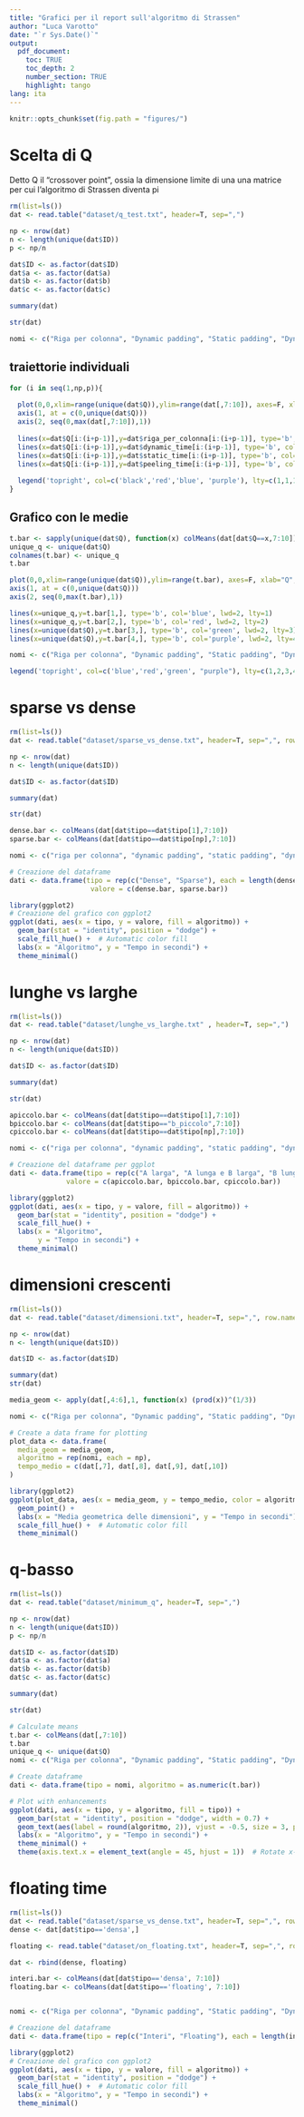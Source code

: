 ```yaml
---
title: "Grafici per il report sull'algoritmo di Strassen"
author: "Luca Varotto"
date: "`r Sys.Date()`"
output:
  pdf_document:
    toc: TRUE
    toc_depth: 2
    number_section: TRUE
    highlight: tango
lang: ita
---
```


```r
knitr::opts_chunk$set(fig.path = "figures/")
```

\newpage

# Scelta di Q

Detto Q il "crossover point", ossia la dimensione limite di una una matrice per cui l'algoritmo di Strassen diventa pi


```r
rm(list=ls())
dat <- read.table("dataset/q_test.txt", header=T, sep=",")

np <- nrow(dat)
n <- length(unique(dat$ID))
p <- np/n

dat$ID <- as.factor(dat$ID)
dat$a <- as.factor(dat$a)
dat$b <- as.factor(dat$b)
dat$c <- as.factor(dat$c)

summary(dat)

str(dat)

nomi <- c("Riga per colonna", "Dynamic padding", "Static padding", "Dynamic peeling")
```

## traiettorie individuali

```r
for (i in seq(1,np,p)){
  
  plot(0,0,xlim=range(unique(dat$Q)),ylim=range(dat[,7:10]), axes=F, xlab="Q", ylab="tempo in secondi")
  axis(1, at = c(0,unique(dat$Q)))
  axis(2, seq(0,max(dat[,7:10]),1))
  
  lines(x=dat$Q[i:(i+p-1)],y=dat$riga_per_colonna[i:(i+p-1)], type='b', lwd=2)
  lines(x=dat$Q[i:(i+p-1)],y=dat$dynamic_time[i:(i+p-1)], type='b', col='red', lwd=2)
  lines(x=dat$Q[i:(i+p-1)],y=dat$static_time[i:(i+p-1)], type='b', col='blue', lwd=2)
  lines(x=dat$Q[i:(i+p-1)],y=dat$peeling_time[i:(i+p-1)], type='b', col='purple', lwd=2)
  
  legend('topright', col=c('black','red','blue', 'purple'), lty=c(1,1,1,1), legend=nomi)
}
```

## Grafico con le medie

```r
t.bar <- sapply(unique(dat$Q), function(x) colMeans(dat[dat$Q==x,7:10]) )
unique_q <- unique(dat$Q)
colnames(t.bar) <- unique_q
t.bar

plot(0,0,xlim=range(unique(dat$Q)),ylim=range(t.bar), axes=F, xlab="Q", ylab="tempo in secondi")
axis(1, at = c(0,unique(dat$Q)))
axis(2, seq(0,max(t.bar),1))

lines(x=unique_q,y=t.bar[1,], type='b', col='blue', lwd=2, lty=1)
lines(x=unique_q,y=t.bar[2,], type='b', col='red', lwd=2, lty=2)
lines(x=unique(dat$Q),y=t.bar[3,], type='b', col='green', lwd=2, lty=3)
lines(x=unique(dat$Q),y=t.bar[4,], type='b', col='purple', lwd=2, lty=4)

nomi <- c("Riga per colonna", "Dynamic padding", "Static padding", "Dynamic peeling")

legend('topright', col=c('blue','red','green', "purple"), lty=c(1,2,3,4), legend=nomi, lwd=2)
```


# sparse vs dense



```r
rm(list=ls())
dat <- read.table("dataset/sparse_vs_dense.txt", header=T, sep=",", row.names = )

np <- nrow(dat)
n <- length(unique(dat$ID))

dat$ID <- as.factor(dat$ID)

summary(dat)

str(dat)

dense.bar <- colMeans(dat[dat$tipo==dat$tipo[1],7:10])
sparse.bar <- colMeans(dat[dat$tipo==dat$tipo[np],7:10])

nomi <- c("riga per colonna", "dynamic padding", "static padding", "dynamic peeling")

# Creazione del dataframe
dati <- data.frame(tipo = rep(c("Dense", "Sparse"), each = length(dense.bar)), algoritmo = rep(nomi, 2),
                    valore = c(dense.bar, sparse.bar))

library(ggplot2)
# Creazione del grafico con ggplot2
ggplot(dati, aes(x = tipo, y = valore, fill = algoritmo)) +
  geom_bar(stat = "identity", position = "dodge") +
  scale_fill_hue() +  # Automatic color fill
  labs(x = "Algoritmo", y = "Tempo in secondi") +
  theme_minimal()
```


# lunghe vs larghe


```r
rm(list=ls())
dat <- read.table("dataset/lunghe_vs_larghe.txt" , header=T, sep=",")

np <- nrow(dat)
n <- length(unique(dat$ID))

dat$ID <- as.factor(dat$ID)

summary(dat)

str(dat)

apiccolo.bar <- colMeans(dat[dat$tipo==dat$tipo[1],7:10])
bpiccolo.bar <- colMeans(dat[dat$tipo=="b_piccolo",7:10])
cpiccolo.bar <- colMeans(dat[dat$tipo==dat$tipo[np],7:10])

nomi <- c("riga per colonna", "dynamic padding", "static padding", "dynamic peeling")

# Creazione del dataframe per ggplot
dati <- data.frame(tipo = rep(c("A larga", "A lunga e B larga", "B lunga"), each = length(apiccolo.bar)), algoritmo = rep(nomi, 3),
              valore = c(apiccolo.bar, bpiccolo.bar, cpiccolo.bar))

library(ggplot2)
ggplot(dati, aes(x = tipo, y = valore, fill = algoritmo)) +
  geom_bar(stat = "identity", position = "dodge") +
  scale_fill_hue() +
  labs(x = "Algoritmo",
       y = "Tempo in secondi") +
  theme_minimal()
```

# dimensioni crescenti


```r
rm(list=ls())
dat <- read.table("dataset/dimensioni.txt", header=T, sep=",", row.names = )

np <- nrow(dat)
n <- length(unique(dat$ID))

dat$ID <- as.factor(dat$ID)

summary(dat)
str(dat)

media_geom <- apply(dat[,4:6],1, function(x) (prod(x))^(1/3))

nomi <- c("Riga per colonna", "Dynamic padding", "Static padding", "Dynamic peeling")

# Create a data frame for plotting
plot_data <- data.frame(
  media_geom = media_geom,
  algoritmo = rep(nomi, each = np),
  tempo_medio = c(dat[,7], dat[,8], dat[,9], dat[,10])
)

library(ggplot2)
ggplot(plot_data, aes(x = media_geom, y = tempo_medio, color = algoritmo, shape = algoritmo)) +
  geom_point() +
  labs(x = "Media geometrica delle dimensioni", y = "Tempo in secondi") +
  scale_fill_hue() +  # Automatic color fill
  theme_minimal()
```

# q-basso

```r
rm(list=ls())
dat <- read.table("dataset/minimum_q", header=T, sep=",")

np <- nrow(dat)
n <- length(unique(dat$ID))
p <- np/n

dat$ID <- as.factor(dat$ID)
dat$a <- as.factor(dat$a)
dat$b <- as.factor(dat$b)
dat$c <- as.factor(dat$c)

summary(dat)

str(dat)

# Calculate means
t.bar <- colMeans(dat[,7:10])
t.bar
unique_q <- unique(dat$Q)
nomi <- c("Riga per colonna", "Dynamic padding", "Static padding", "Dynamic peeling")

# Create dataframe
dati <- data.frame(tipo = nomi, algoritmo = as.numeric(t.bar))

# Plot with enhancements
ggplot(dati, aes(x = tipo, y = algoritmo, fill = tipo)) + 
  geom_bar(stat = "identity", position = "dodge", width = 0.7) + 
  geom_text(aes(label = round(algoritmo, 2)), vjust = -0.5, size = 3, position = position_dodge(width = 0.7)) +
  labs(x = "Algoritmo", y = "Tempo in secondi") + 
  theme_minimal() +
  theme(axis.text.x = element_text(angle = 45, hjust = 1))  # Rotate x-axis labels
```

# floating time

```r
rm(list=ls())
dat <- read.table("dataset/sparse_vs_dense.txt", header=T, sep=",", row.names = )
dense <- dat[dat$tipo=='densa',]

floating <- read.table("dataset/on_floating.txt", header=T, sep=",", row.names = )

dat <- rbind(dense, floating)

interi.bar <- colMeans(dat[dat$tipo=='densa', 7:10])
floating.bar <- colMeans(dat[dat$tipo=='floating', 7:10])


nomi <- c("Riga per colonna", "Dynamic padding", "Static padding", "Dynamic peeling")

# Creazione del dataframe
dati <- data.frame(tipo = rep(c("Interi", "Floating"), each = length(interi.bar)), algoritmo = rep(nomi, 2), valore = c(interi.bar, floating.bar))

library(ggplot2)
# Creazione del grafico con ggplot2
ggplot(dati, aes(x = tipo, y = valore, fill = algoritmo)) +
  geom_bar(stat = "identity", position = "dodge") +
  scale_fill_hue() +  # Automatic color fill
  labs(x = "Algoritmo", y = "Tempo in secondi") +
  theme_minimal()
```